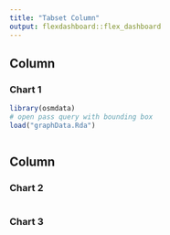 ```yaml
---
title: "Tabset Column"
output: flexdashboard::flex_dashboard
---
```

    
Column 
-------------------------------------
    
### Chart 1
    
```r
library(osmdata)
# open pass query with bounding box
load("graphData.Rda")


```


```r


```

   
Column {.tabset}
-------------------------------------
   
### Chart 2

```r
```   
 
### Chart 3
    
```r
```